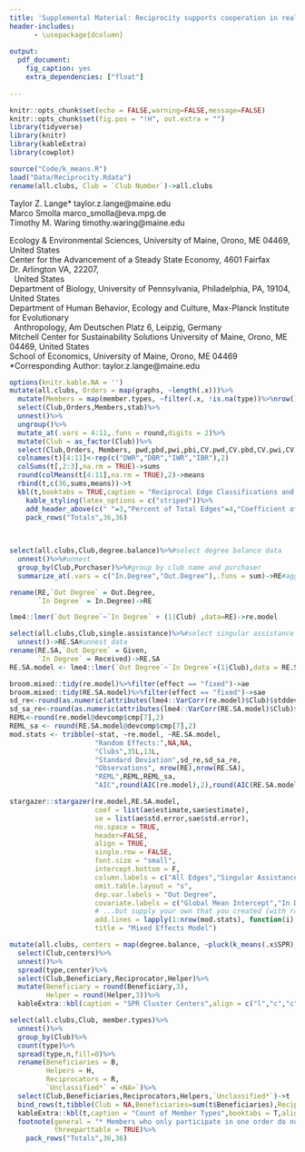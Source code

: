 ```yaml
---
title: 'Supplemental Material: Reciprocity supports cooperation in real-world economic interactions'
header-includes:
      - \usepackage{dcolumn}
      
output:
  pdf_document:
    fig_caption: yes
    extra_dependencies: ["float"]
    
---
```


```r
knitr::opts_chunk$set(echo = FALSE,warning=FALSE,message=FALSE)
knitr::opts_chunk$set(fig.pos = "!H", out.extra = "")
library(tidyverse)
library(knitr)
library(kableExtra)
library(cowplot)

source("Code/k_means.R")
load("Data/Reciprocity.Rdata")
rename(all.clubs, Club = `Club Number`)->all.clubs

```

Taylor Z. Lange\textsuperscript{ab}* taylor.z.lange@maine.edu   
Marco Smolla\textsuperscript{cd} marco_smolla@eva.mpg.de  
Timothy M. Waring\textsuperscript{ef} timothy.waring@maine.edu  

| \textsuperscript{a} Ecology & Environmental Sciences, University of Maine, Orono, ME 04469, United States  
| \textsuperscript{b} Center for the Advancement of a Steady State Economy, 4601 Fairfax Dr. Arlington VA, 22207,  
|   United States  
| \textsuperscript{c} Department of Biology, University of Pennsylvania, Philadelphia, PA, 19104, United States  
| \textsuperscript{d} Department of Human Behavior, Ecology and Culture, Max-Planck Institute for Evolutionary    
|   Anthropology, Am Deutschen Platz 6, Leipzig, Germany  
| \textsuperscript{e} Mitchell Center for Sustainability Solutions University of Maine, Orono, ME 04469, United States  
| \textsuperscript{f }School of Economics, University of Maine, Orono, ME 04469  
| *Corresponding Author: taylor.z.lange@maine.edu



```r
options(knitr.kable.NA = '')
mutate(all.clubs, Orders = map(graphs, ~length(.x)))%>%
  mutate(Members = map(member.types, ~filter(.x, !is.na(type))%>%nrow()))%>%
  select(Club,Orders,Members,stab)%>%
  unnest()%>%
  ungroup()%>%
  mutate_at(.vars = 4:11,.funs = round,digits = 2)%>%
  mutate(Club = as_factor(Club))%>%
  select(Club,Orders, Members, pwd,pbd,pwi,pbi,CV.pwd,CV.pbd,CV.pwi,CV.pbi)->t
  colnames(t)[4:11]<-rep(c("DWR","DBR","IWR","IBR"),2)
  colSums(t[,2:3],na.rm = TRUE)->sums
  round(colMeans(t[4:11],na.rm = TRUE),2)->means
  rbind(t,c(36,sums,means))->t
  kbl(t,booktabs = TRUE,caption = "Reciprocal Edge Classifications and Coefficients of Variation")%>%
    kable_styling(latex_options = c("striped"))%>%
    add_header_above(c(" "=3,"Percent of Total Edges"=4,"Coefficient of Variation"=4))%>%
    pack_rows("Totals",36,36)
    
  
```

```r
select(all.clubs,Club,degree.balance)%>%#select degree balance data
  unnest()%>%#unnest
  group_by(Club,Purchaser)%>%#group by club name and purchaser
  summarize_at(.vars = c("In.Degree","Out.Degree"),.funs = sum)->RE#aggregate each purchaser's in and out degree

rename(RE,`Out Degree` = Out.Degree,
       `In Degree` = In.Degree)->RE

lme4::lmer(`Out Degree`~`In Degree` + (1|Club) ,data=RE)->re.model

select(all.clubs,Club,single.assistance)%>%#select singular assistance data
  unnest()->RE.SA#unnest data
rename(RE.SA,`Out Degree` = Given,
       `In Degree` = Received)->RE.SA
RE.SA.model <- lme4::lmer(`Out Degree`~`In Degree`+(1|Club),data = RE.SA)#estimate Fixed effects model

broom.mixed::tidy(re.model)%>%filter(effect == "fixed")->ae
broom.mixed::tidy(RE.SA.model)%>%filter(effect == "fixed")->sae
sd_re<-round(as.numeric(attributes(lme4::VarCorr(re.model)$Club)$stddev), 2)
sd_sa_re<-round(as.numeric(attributes(lme4::VarCorr(RE.SA.model)$Club)$stddev), 2)
REML<-round(re.model@devcomp$cmp[7],2)
REML_sa <- round(RE.SA.model@devcomp$cmp[7],2)
mod.stats <- tribble(~stat, ~re.model, ~RE.SA.model,
                     "Random Effects:",NA,NA,
                     "Clubs",35L,13L,
                     "Standard Deviation",sd_re,sd_sa_re,
                     "Observations", nrow(RE),nrow(RE.SA),
                     "REML",REML,REML_sa,
                     "AIC",round(AIC(re.model),2),round(AIC(RE.SA.model),2))

stargazer::stargazer(re.model,RE.SA.model,
                     coef = list(ae$estimate,sae$estimate),
                     se = list(ae$std.error,sae$std.error),
                     no.space = TRUE,
                     header=FALSE,
                     align = TRUE,
                     single.row = FALSE,
                     font.size = "small",
                     intercept.bottom = F,
                     column.labels = c("All Edges","Singular Assistance\nEdges"),
                     omit.table.layout = "s",
                     dep.var.labels = "Out Degree",
                     covariate.labels = c("Global Mean Intercept","In Degree"),
                     # ...but supply your own that you created (with random effects)
                     add.lines = lapply(1:nrow(mod.stats), function(i) unlist(mod.stats[i, ])),
                     title = "Mixed Effects Model")

```


```r
mutate(all.clubs, centers = map(degree.balance, ~pluck(k_means(.x$SPR),"centers")))%>%
  select(Club,centers)%>%
  unnest()%>%
  spread(type,center)%>%
  select(Club,Beneficiary,Reciprocator,Helper)%>%
  mutate(Beneficiary = round(Beneficiary,3),
         Helper = round(Helper,3))%>%
  kableExtra::kbl(caption = "SPR Cluster Centers",align = c("l","c","c","c"),booktabs = TRUE)

```

```r
select(all.clubs,Club, member.types)%>%
  unnest()%>%
  group_by(Club)%>%
  count(type)%>%
  spread(type,n,fill=0)%>%
  rename(Beneficiaries = B,
         Helpers = H,
         Reciprocators = R, 
         `Unclassified*` =`<NA>`)%>%
  select(Club,Beneficiaries,Reciprocators,Helpers,`Unclassified*`)->t
  bind_rows(t,tibble(Club = NA,Beneficiaries=sum(t$Beneficiaries),Reciprocators=sum(t$Reciprocators),Helpers=sum(t$Helpers),`Unclassified*`=sum(t$`Unclassified*`)))->t
  kableExtra::kbl(t,caption = "Count of Member Types",booktabs = T,align = c("l",rep("c",4)))%>%
  footnote(general = "* Members who only participate in one order do not have a Markov matrix and thus remain unclassified",
           threeparttable = TRUE)%>%
    pack_rows("Totals",36,36)
```

